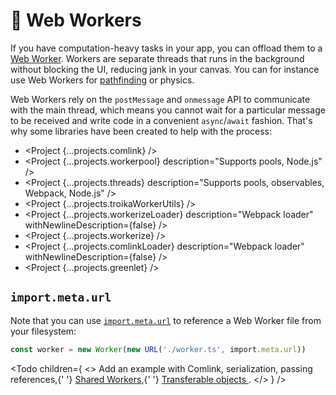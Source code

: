 
# 👷 Web Workers

If you have computation-heavy tasks in your app, you can offload them to a [Web Worker](https://developer.mozilla.org/en-US/docs/Web/API/Web_Workers_API/Using_web_workers). Workers are separate threads that runs in the background without blocking the UI, reducing jank in your canvas. You can for instance use Web Workers for [pathfinding](https://en.wikipedia.org/wiki/Pathfinding) or physics.

Web Workers rely on the `postMessage` and `onmessage` API to communicate with the main thread, which means you cannot wait for a particular message to be received and write code in a convenient `async`/`await` fashion. That's why some libraries have been created to help with the process:

- <Project {...projects.comlink} />
- <Project {...projects.workerpool} description="Supports pools, Node.js" />
- <Project {...projects.threads} description="Supports pools, observables, Webpack, Node.js" />
- <Project {...projects.troikaWorkerUtils} />
- <Project
    {...projects.workerizeLoader}
    description="Webpack loader"
    withNewlineDescription={false}
  />
- <Project {...projects.workerize} />
- <Project
    {...projects.comlinkLoader}
    description="Webpack loader"
    withNewlineDescription={false}
  />
- <Project {...projects.greenlet} />

<StatsComparison projects={projects} />

## `import.meta.url`

Note that you can use [`import.meta.url`](https://developer.mozilla.org/en-US/docs/Web/JavaScript/Reference/Operators/import.meta) to reference a Web Worker file from your filesystem:

```ts
const worker = new Worker(new URL('./worker.ts', import.meta.url))
```

<Todo
  children={
    <>
      Add an example with Comlink, serialization, passing references,{' '}
      <A href="https://developer.mozilla.org/en-US/docs/Web/API/SharedWorker">Shared Workers</A>,{' '}
      <A href="https://developer.mozilla.org/en-US/docs/Web/API/Web_Workers_API/Transferable_objects">
        Transferable objects
      </A>
      .
    </>
  }
/>
